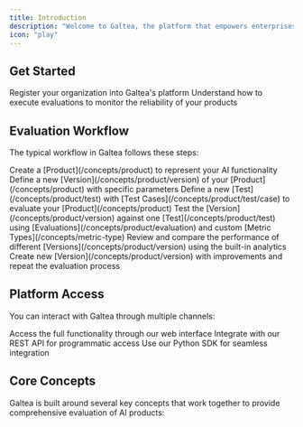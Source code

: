 ```yaml
---
title: Introduction
description: "Welcome to Galtea, the platform that empowers enterprises by providing a comprehensive AI evaluation platform that improves AI reliability, reduces risks, streamlines compliance, and accelerates time to market."
icon: "play"
---
```



## Get Started

<CardGroup cols={2}>
  <Card title="Register" icon="user-plus" href="/registration">
    Register your organization into Galtea's platform
  </Card>
  <Card title="Quickstart" icon="rocket" href="/quickstart">
    Understand how to execute evaluations to monitor the reliability of your products
  </Card>
</CardGroup>

## Evaluation Workflow

The typical workflow in Galtea follows these steps:

<Steps>
  <Step title="Create Product">Create a [Product](/concepts/product) to represent your AI functionality</Step>
  <Step title="Create Version">Define a new [Version](/concepts/product/version) of your [Product](/concepts/product) with specific parameters</Step>
  <Step title="Create Test">Define a new [Test](/concepts/product/test) with [Test Cases](/concepts/product/test/case) to evaluate your [Product](/concepts/product)</Step>
  <Step title="Run Evaluations">Test the [Version](/concepts/product/version) against one [Test](/concepts/product/test) using [Evaluations](/concepts/product/evaluation) and custom [Metric Types](/concepts/metric-type)</Step>
  <Step title="Analyze Results">Review and compare the performance of different [Versions](/concepts/product/version) using the built-in analytics</Step>
  <Step title="Iterate">Create new [Version](/concepts/product/version) with improvements and repeat the evaluation process</Step>
</Steps>

## Platform Access

You can interact with Galtea through multiple channels:

<CardGroup cols={3}>
  <Card title="Web Platform" icon="globe" href="https://platform.galtea.ai/">
    Access the full functionality through our web interface
  </Card>
  <Card title="API" icon="code" href="/api-reference">
    Integrate with our REST API for programmatic access
  </Card>
  <Card title="Python SDK" icon="python" href="/sdk">
    Use our Python SDK for seamless integration
  </Card>
</CardGroup>

## Core Concepts

Galtea is built around several key concepts that work together to provide comprehensive evaluation of AI products:

<CardGroup cols={2}>
  <ProductCard />
  <VersionCard />
  <TestCard />
  <EvaluationCard />
  <MetricTypeCard />
</CardGroup>
